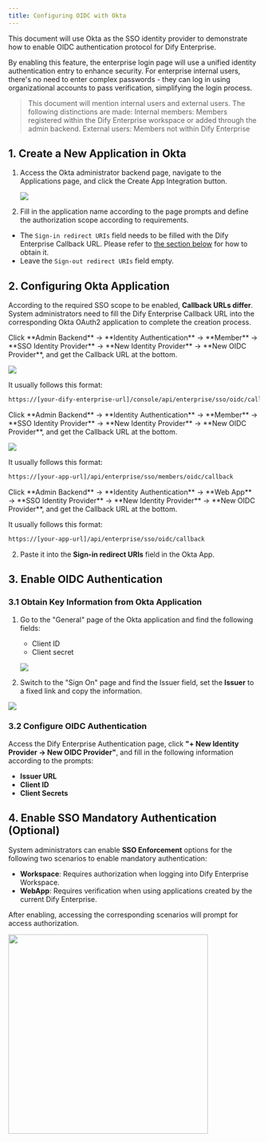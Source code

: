 ```yaml
---
title: Configuring OIDC with Okta
---
```


This document will use Okta as the SSO identity provider to demonstrate how to enable OIDC authentication protocol for Dify Enterprise.

By enabling this feature, the enterprise login page will use a unified identity authentication entry to enhance security. For enterprise internal users, there's no need to enter complex passwords - they can log in using organizational accounts to pass verification, simplifying the login process.

> This document will mention internal users and external users. The following distinctions are made:
> Internal members: Members registered within the Dify Enterprise workspace or added through the admin backend.
> External users: Members not within Dify Enterprise

## 1. Create a New Application in Okta

1. Access the Okta administrator backend page, navigate to the Applications page, and click the Create App Integration button.

   ![](https://assets-docs.dify.ai/2025/05/eac08a1d4b7aa615d1108081b5e99731.png)

2. Fill in the application name according to the page prompts and define the authorization scope according to requirements.

- The `Sign-in redirect URIs` field needs to be filled with the Dify Enterprise Callback URL. Please refer to [the section below](#2-configuring-okta-application) for how to obtain it.
- Leave the `Sign-out redirect URIs` field empty.

## 2. Configuring Okta Application

According to the required SSO scope to be enabled, **Callback URLs differ**. System administrators need to fill the Dify Enterprise Callback URL into the corresponding Okta OAuth2 application to complete the creation process.

<Tabs>
  <Tab title="Workspace">
  Click **Admin Backend** → **Identity Authentication** → **Member** → **SSO Identity Provider** → **New Identity Provider** → **New OIDC Provider**, and get the Callback URL at the bottom.

  ![](https://assets-docs.dify.ai/2025/06/242c8a6a21ea0092e9ae244caadb00dc.png)

  It usually follows this format:

   ```bash
   https://[your-dify-enterprise-url]/console/api/enterprise/sso/oidc/callback
   ```
  </Tab>
  <Tab title="WebApp Members (For Internal Users)">
  Click **Admin Backend** → **Identity Authentication** → **Member** → **SSO Identity Provider** → **New Identity Provider** → **New OIDC Provider**, and get the Callback URL at the bottom.

  ![](https://assets-docs.dify.ai/2025/06/242c8a6a21ea0092e9ae244caadb00dc.png)

  It usually follows this format:

   ```bash
   https://[your-app-url]/api/enterprise/sso/members/oidc/callback
   ```
  </Tab>
  <Tab title="WebApp External Users (For External Users)">
  Click **Admin Backend** → **Identity Authentication** → **Web App** → **SSO Identity Provider** → **New Identity Provider** → **New OIDC Provider**, and get the Callback URL at the bottom.

   It usually follows this format:

   ```bash
   https://[your-app-url]/api/enterprise/sso/oidc/callback
   ```
  </Tab>
</Tabs>

2. Paste it into the **Sign-in redirect URIs** field in the Okta App.

## 3. Enable OIDC Authentication

### 3.1 Obtain Key Information from Okta Application

1. Go to the "General" page of the Okta application and find the following fields:
   * Client ID
   * Client secret

   ![](https://assets-docs.dify.ai/2025/05/eac08a1d4b7aa615d1108081b5e99731.png)

2. Switch to the "Sign On" page and find the Issuer field, set the **Issuer** to a fixed link and copy the information.

  ![](https://assets-docs.dify.ai/2025/02/0cf3c5b1c3b662e48d65827ae3b34ca4.png)

### 3.2 Configure OIDC Authentication

Access the Dify Enterprise Authentication page, click **"+ New Identity Provider → New OIDC Provider"**, and fill in the following information according to the prompts:

- **Issuer URL**
- **Client ID**
- **Client Secrets**

## 4. Enable SSO Mandatory Authentication (Optional)

System administrators can enable **SSO Enforcement** options for the following two scenarios to enable mandatory authentication:

- **Workspace**: Requires authorization when logging into Dify Enterprise Workspace.
- **WebApp**: Requires verification when using applications created by the current Dify Enterprise.

After enabling, accessing the corresponding scenarios will prompt for access authorization.

<img src="https://assets-docs.dify.ai/2025/02/87bf868d0058723607311265a57888c5.png" width="400" />
